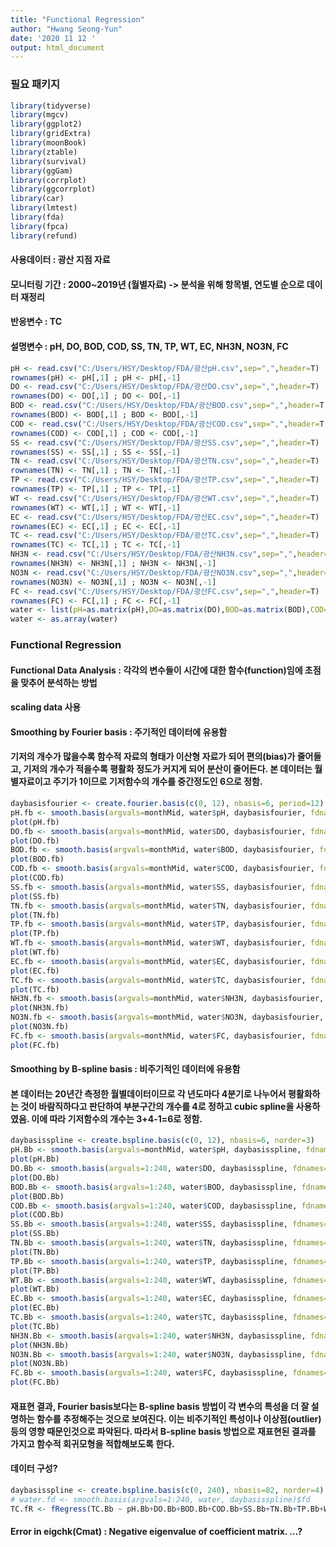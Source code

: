 ```yaml
---
title: "Functional Regression"
author: "Hwang Seong-Yun"
date: '2020 11 12 '
output: html_document
---
```


### 필요 패키지 

```r
library(tidyverse)
library(mgcv)
library(ggplot2)
library(gridExtra)
library(moonBook)
library(ztable)
library(survival)
library(ggGam)
library(corrplot)
library(ggcorrplot)
library(car)
library(lmtest)
library(fda)
library(fpca)
library(refund)
```

#### 사용데이터 : 광산 지점 자료
#### 모니터링 기간 : 2000~2019년 (월별자료) -> 분석을 위해 항목별, 연도별 순으로 데이터 재정리
#### 반응변수 : TC
#### 설명변수 : pH, DO, BOD, COD, SS, TN, TP, WT, EC, NH3N, NO3N, FC 

```r
pH <- read.csv("C:/Users/HSY/Desktop/FDA/광산pH.csv",sep=",",header=T)
rownames(pH) <- pH[,1] ; pH <- pH[,-1]
DO <- read.csv("C:/Users/HSY/Desktop/FDA/광산DO.csv",sep=",",header=T)
rownames(DO) <- DO[,1] ; DO <- DO[,-1]
BOD <- read.csv("C:/Users/HSY/Desktop/FDA/광산BOD.csv",sep=",",header=T)
rownames(BOD) <- BOD[,1] ; BOD <- BOD[,-1]
COD <- read.csv("C:/Users/HSY/Desktop/FDA/광산COD.csv",sep=",",header=T)
rownames(COD) <- COD[,1] ; COD <- COD[,-1]
SS <- read.csv("C:/Users/HSY/Desktop/FDA/광산SS.csv",sep=",",header=T) 
rownames(SS) <- SS[,1] ; SS <- SS[,-1]
TN <- read.csv("C:/Users/HSY/Desktop/FDA/광산TN.csv",sep=",",header=T)
rownames(TN) <- TN[,1] ; TN <- TN[,-1]
TP <- read.csv("C:/Users/HSY/Desktop/FDA/광산TP.csv",sep=",",header=T)
rownames(TP) <- TP[,1] ; TP <- TP[,-1]
WT <- read.csv("C:/Users/HSY/Desktop/FDA/광산WT.csv",sep=",",header=T)
rownames(WT) <- WT[,1] ; WT <- WT[,-1]
EC <- read.csv("C:/Users/HSY/Desktop/FDA/광산EC.csv",sep=",",header=T)
rownames(EC) <- EC[,1] ; EC <- EC[,-1]
TC <- read.csv("C:/Users/HSY/Desktop/FDA/광산TC.csv",sep=",",header=T)
rownames(TC) <- TC[,1] ; TC <- TC[,-1]
NH3N <- read.csv("C:/Users/HSY/Desktop/FDA/광산NH3N.csv",sep=",",header=T)
rownames(NH3N) <- NH3N[,1] ; NH3N <- NH3N[,-1]
NO3N <- read.csv("C:/Users/HSY/Desktop/FDA/광산NO3N.csv",sep=",",header=T)
rownames(NO3N) <- NO3N[,1] ; NO3N <- NO3N[,-1]
FC <- read.csv("C:/Users/HSY/Desktop/FDA/광산FC.csv",sep=",",header=T)
rownames(FC) <- FC[,1] ; FC <- FC[,-1]
water <- list(pH=as.matrix(pH),DO=as.matrix(DO),BOD=as.matrix(BOD),COD=as.matrix(COD),SS=as.matrix(SS),TN=as.matrix(TN),TP=as.matrix(TP),WT=as.matrix(WT),EC=as.matrix(EC),TC=as.matrix(TC),NH3N=as.matrix(NH3N),NO3N=as.matrix(NO3N),FC=as.matrix(FC))
water <- as.array(water)
```


### Functional Regression
#### Functional Data Analysis : 각각의 변수들이 시간에 대한 함수(function)임에 초점을 맞추어 분석하는 방법

#### scaling data 사용

#### Smoothing by Fourier basis : 주기적인 데이터에 유용함

#### 기저의 개수가 많을수록 함수적 자료의 형태가 이산형 자료가 되어 편의(bias)가 줄어들고, 기저의 개수가 적을수록 평활화 정도가 커지게 되어 분산이 줄어든다. 본 데이터는 월별자료이고 주기가 1이므로 기저함수의 개수를 중간정도인 6으로 정함.

```r
daybasisfourier <- create.fourier.basis(c(0, 12), nbasis=6, period=12) 
pH.fb <- smooth.basis(argvals=monthMid, water$pH, daybasisfourier, fdnames=list("month", "Station", "pH"))$fd
plot(pH.fb) 
DO.fb <- smooth.basis(argvals=monthMid, water$DO, daybasisfourier, fdnames=list("month", "Station", "DO"))$fd
plot(DO.fb) 
BOD.fb <- smooth.basis(argvals=monthMid, water$BOD, daybasisfourier, fdnames=list("month", "Station", "BOD"))$fd
plot(BOD.fb) 
COD.fb <- smooth.basis(argvals=monthMid, water$COD, daybasisfourier, fdnames=list("month", "Station", "COD"))$fd
plot(COD.fb) 
SS.fb <- smooth.basis(argvals=monthMid, water$SS, daybasisfourier, fdnames=list("month", "Station", "SS"))$fd
plot(SS.fb) 
TN.fb <- smooth.basis(argvals=monthMid, water$TN, daybasisfourier, fdnames=list("month", "Station", "TN"))$fd
plot(TN.fb) 
TP.fb <- smooth.basis(argvals=monthMid, water$TP, daybasisfourier, fdnames=list("month", "Station", "TP"))$fd
plot(TP.fb)
WT.fb <- smooth.basis(argvals=monthMid, water$WT, daybasisfourier, fdnames=list("month", "Station", "WT"))$fd
plot(WT.fb) 
EC.fb <- smooth.basis(argvals=monthMid, water$EC, daybasisfourier, fdnames=list("month", "Station", "EC"))$fd
plot(EC.fb) 
TC.fb <- smooth.basis(argvals=monthMid, water$TC, daybasisfourier, fdnames=list("month", "Station", "TC"))$fd
plot(TC.fb) 
NH3N.fb <- smooth.basis(argvals=monthMid, water$NH3N, daybasisfourier, fdnames=list("month", "Station", "NH3N"))$fd
plot(NH3N.fb)
NO3N.fb <- smooth.basis(argvals=monthMid, water$NO3N, daybasisfourier, fdnames=list("month", "Station", "NO3N"))$fd
plot(NO3N.fb) 
FC.fb <- smooth.basis(argvals=monthMid, water$FC, daybasisfourier, fdnames=list("month", "Station", "FC"))$fd
plot(FC.fb) 
```

#### Smoothing by B-spline basis : 비주기적인 데이터에 유용함

#### 본 데이터는 20년간 측정한 월별데이터이므로 각 년도마다 4분기로 나누어서 평활화하는 것이 바람직하다고 판단하여 부분구간의 개수를 4로 정하고 cubic spline을 사용하였음. 이에 따라 기저함수의 개수는 3+4-1=6로 정함. 

```r
daybasisspline <- create.bspline.basis(c(0, 12), nbasis=6, norder=3)
pH.Bb <- smooth.basis(argvals=monthMid, water$pH, daybasisspline, fdnames=list("month", "Station", "pH"))$fd
plot(pH.Bb) 
DO.Bb <- smooth.basis(argvals=1:240, water$DO, daybasisspline, fdnames=list("month", "Station", "DO"))$fd
plot(DO.Bb) 
BOD.Bb <- smooth.basis(argvals=1:240, water$BOD, daybasisspline, fdnames=list("month", "Station", "BOD"))$fd
plot(BOD.Bb) 
COD.Bb <- smooth.basis(argvals=1:240, water$COD, daybasisspline, fdnames=list("month", "Station", "COD"))$fd
plot(COD.Bb)
SS.Bb <- smooth.basis(argvals=1:240, water$SS, daybasisspline, fdnames=list("month", "Station", "SS"))$fd
plot(SS.Bb)
TN.Bb <- smooth.basis(argvals=1:240, water$TN, daybasisspline, fdnames=list("month", "Station", "TN"))$fd
plot(TN.Bb) 
TP.Bb <- smooth.basis(argvals=1:240, water$TP, daybasisspline, fdnames=list("month", "Station", "TP"))$fd
plot(TP.Bb) 
WT.Bb <- smooth.basis(argvals=1:240, water$WT, daybasisspline, fdnames=list("month", "Station", "WT"))$fd
plot(WT.Bb) 
EC.Bb <- smooth.basis(argvals=1:240, water$EC, daybasisspline, fdnames=list("month", "Station", "EC"))$fd
plot(EC.Bb) 
TC.Bb <- smooth.basis(argvals=1:240, water$TC, daybasisspline, fdnames=list("month", "Station", "TC"))$fd
plot(TC.Bb) 
NH3N.Bb <- smooth.basis(argvals=1:240, water$NH3N, daybasisspline, fdnames=list("month", "Station", "NH3N"))$fd
plot(NH3N.Bb) 
NO3N.Bb <- smooth.basis(argvals=1:240, water$NO3N, daybasisspline, fdnames=list("month", "Station", "NO3N"))$fd
plot(NO3N.Bb) 
FC.Bb <- smooth.basis(argvals=1:240, water$FC, daybasisspline, fdnames=list("month", "Station", "FC"))$fd
plot(FC.Bb) 
```

#### 재표현 결과, Fourier basis보다는 B-spline basis 방법이 각 변수의 특성을 더 잘 설명하는 함수를 추정해주는 것으로 보여진다. 이는 비주기적인 특성이나 이상점(outlier) 등의 영향 때문인것으로 파악된다. 따라서 B-spline basis 방법으로 재표현된 결과를 가지고 함수적 회귀모형을 적합해보도록 한다. 

#### 데이터 구성?

```r
daybasisspline <- create.bspline.basis(c(0, 240), nbasis=82, norder=4)
# water.fd <- smooth.basis(argvals=1:240, water, daybasisspline)$fd
TC.fR <- fRegress(TC.Bb ~ pH.Bb+DO.Bb+BOD.Bb+COD.Bb+SS.Bb+TN.Bb+TP.Bb+WT.Bb+EC.Bb+NH3N.Bb+NO3N.Bb+FC.Bb)
```

#### Error in eigchk(Cmat) : Negative eigenvalue of coefficient matrix. ...?
